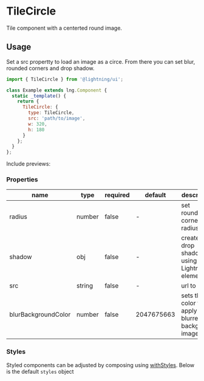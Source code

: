 
# TileCircle

Tile component with a centerted round image.

## Usage

Set a src propertty to load an image as a circe. From there you can set blur, rounded corners and drop shadow.

```js
import { TileCircle } from '@lightning/ui';

class Example extends lng.Component {
  static _template() {
    return {
      TileCircle: {
        type: TileCircle,
        src: 'path/to/image',
        w: 320,
        h: 180
      }
    };
  }
};
```

Include previews:

<Canvas>
  <Story id="tilecircle--basic" />
</Canvas>

### Properties

name|type|required|default|description
--|--|--|--|--
radius|number|false|-|set rounded corner radius
shadow|obj|false|-|create a drop shadow using a Lightning element
src|string|false|-|url to image
blurBackgroundColor|number|false|2047675663|sets the color to apply to the blurred background image

### Styles

Styled components can be adjusted by composing using [withStyles](?path=/docs/mixins-withstyles--basic). Below is the default `styles` object

<Theme theme={TileCircle.styles} />
